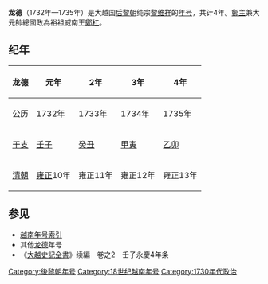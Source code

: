 {{Eranamebox|年号=龙德
|起讫时间= 1732年—1735年
|政权= [[后黎朝|后黎朝]]
|帝王= 纯宗[[黎维祥|黎维祥]]
|历时= 4年
|timeline=
|说明=
}}
'''龙德'''（1732年—1735年）是大越国[[后黎朝|后黎朝]]纯宗[[黎维祥|黎维祥]]的[[年号|年号]]，共计4年。[[鄭主|鄭主]]兼大元帥總國政為裕祖威南王[[鄭杠|鄭杠]]。

==纪年==

{| class="wikitable"  style="text-align:center"
!龙德||元年||2年||3年||4年
|- 
!公历
|1732年||1733年||1734年||1735年
|- 
![[干支|干支]]
|[[壬子|壬子]]||[[癸丑|癸丑]]||[[甲寅|甲寅]]||[[乙卯|乙卯]]
|-
![[清朝|清朝]]
|[[雍正|雍正]]10年||雍正11年||雍正12年||雍正13年
|}


==参见==
*[[越南年号索引|越南年号索引]]
*其他[[龙德|龙德]]年号
*《[[大越史記全書|大越史記全書]]》续編　卷之2　壬子永慶4年条  

{{年号|[[永慶|永慶]]|[[越南年号索引|越南后黎朝年号]]|[[永佑|永佑]]}}
{{越南年號}}
[[Category:後黎朝年号|Category:後黎朝年号]]
[[Category:18世纪越南年号|Category:18世纪越南年号]]
[[Category:1730年代政治|Category:1730年代政治]]